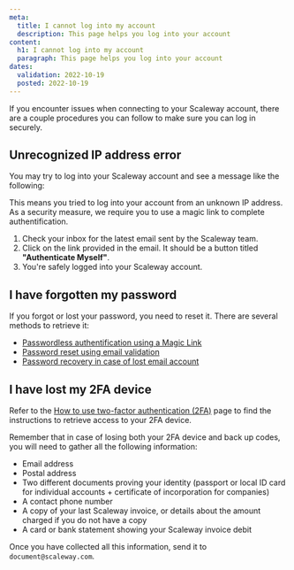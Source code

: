 ```yaml
---
meta:
  title: I cannot log into my account
  description: This page helps you log into your account
content:
  h1: I cannot log into my account
  paragraph: This page helps you log into your account
dates:
  validation: 2022-10-19
  posted: 2022-10-19
---
```


If you encounter issues when connecting to your Scaleway account, there are a couple procedures you can follow to make sure you can log in securely.

## Unrecognized IP address error 
You may try to log into your Scaleway account and see a message like the following: 

<Lightbox src="scaleway-unrecognized-ip.webp" alt="" />

This means you tried to log into your account from an unknown IP address. As a security measure, we require you to use a magic link to complete authentification. 
 
1. Check your inbox for the latest email sent by the Scaleway team.
2. Click on the link provided in the email. It should be a button titled **"Authenticate Myself"**.
3. You're safely logged into your Scaleway account. 


## I have forgotten my password

If you forgot or lost your password, you need to reset it. There are several methods to retrieve it:
  - [Passwordless authentification using a Magic Link](https://www.scaleway.com/en/docs/console/my-account/how-to/recover-a-lost-password/#passwordless-authentication-using-a-magic-link)
  - [Password reset using email validation](https://www.scaleway.com/en/docs/console/my-account/how-to/recover-a-lost-password/#password-reset-using-email-validation)
  - [Password recovery in case of lost email account](https://www.scaleway.com/en/docs/console/my-account/how-to/recover-a-lost-password/#password-recovery-in-case-of-lost-email-account)

## I have lost my 2FA device

Refer to the [How to use two-factor authentication (2FA)](https://www.scaleway.com/en/docs/console/my-account/how-to/use-2fa/) page to find the instructions to retrieve access to your 2FA device. 

Remember that in case of losing both your 2FA device and back up codes, you will need to gather all the following information:
  - Email address
  - Postal address
  - Two different documents proving your identity (passport or local ID card for individual accounts + certificate of incorporation for companies)
  - A contact phone number 
  - A copy of your last Scaleway invoice, or details about the amount charged if you do not have a copy 
  - A card or bank statement showing your Scaleway invoice debit 

Once you have collected all this information, send it to `document@scaleway.com`.
